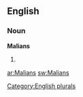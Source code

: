 
==English==

===Noun===
'''Malians'''

# {{plural of|[[Malian]]}}

[[Category:English plurals]]

[[ar:Malians]]
[[sw:Malians]]